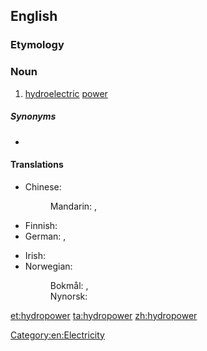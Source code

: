 ==English==

===Etymology===
{{prefix|hydro|power|lang=en}}

===Noun===
{{en-noun|-}}

# [[hydroelectric]] [[power]]

=====Synonyms=====
* {{l|en|water power}}

====Translations====
{{trans-top|hydroelectric power}}
* Chinese:
*: Mandarin: {{t|cmn|水力發電|sc=Hani}}, {{t|cmn|水力发电|tr=shuǐlì fādiàn|sc=Hani}}
* Finnish: {{t+|fi|vesivoima}}
* German: {{t+|de|Wasserkraft|f}}, {{t|de|Hydroenergie|f}}
{{trans-mid}}
* Irish: {{t|ga|hidreachumhacht|f}}
* Norwegian:
*: Bokmål: {{t|nb|vannkraft|m|f}}, {{t|nb|vasskraft|m|f}}
*: Nynorsk: {{t|nn|vasskraft|f}}
{{trans-bottom}}

[[Category:en:Electricity]]

[[et:hydropower]]
[[ta:hydropower]]
[[zh:hydropower]]